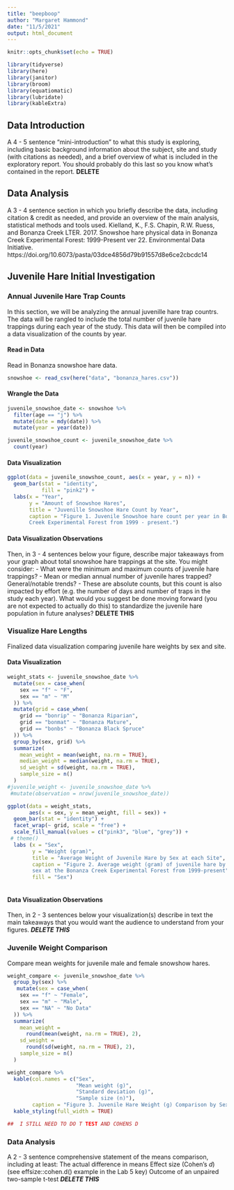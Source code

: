 ```yaml
---
title: "beepboop"
author: "Margaret Hammond"
date: "11/5/2021"
output: html_document
---
```


```r
knitr::opts_chunk$set(echo = TRUE)

library(tidyverse)
library(here)
library(janitor)
library(broom)
library(equatiomatic)
library(lubridate)
library(kableExtra)
```

## Data Introduction

A 4 - 5 sentence "mini-introduction" to what this study is exploring, including basic background information about the subject, site and study (with citations as needed), and a brief overview of what is included in the exploratory report. You should probably do this last so you know what’s contained in the report.
**DELETE**

## Data Analysis
A 3 - 4 sentence section in which you briefly describe the data, including citation & credit as needed, and provide an overview of the main analysis, statistical methods and tools used.
Kielland, K., F.S. Chapin, R.W. Ruess, and Bonanza Creek LTER. 2017. Snowshoe hare physical data in Bonanza Creek Experimental Forest: 1999-Present ver 22. Environmental Data Initiative. https://doi.org/10.6073/pasta/03dce4856d79b91557d8e6ce2cbcdc14

## Juvenile Hare Initial Investigation

### Annual Juvenile Hare Trap Counts
In this section, we will be analyzing the annual juvenille hare trap countrs. The data will be rangled to include the total number of juvenile hare trappings during each year of the study. This data will then be compiled into a data visualization of the counts by year. 


#### Read in Data
Read in Bonanza snowshoe hare data.

```r
snowshoe <- read_csv(here("data", "bonanza_hares.csv"))
```

#### Wrangle the Data

```r
juvenile_snowshoe_date <- snowshoe %>% 
  filter(age == "j") %>% 
  mutate(date = mdy(date)) %>% 
  mutate(year = year(date))

juvenile_snowshoe_count <- juvenile_snowshoe_date %>% 
  count(year)
```

#### Data Visualization

```r
ggplot(data = juvenile_snowshoe_count, aes(x = year, y = n)) +
  geom_bar(stat = "identity",
           fill = "pink2") +
  labs(x = "Year",
       y = "Amount of Snowshoe Hares",
       title = "Juvenille Snowshoe Hare Count by Year",
       caption = "Figure 1. Juvenile Snowshoe hare count per year in Bonanza 
       Creek Experimental Forest from 1999 - present.")
```

#### Data Visualization Observations
Then, in 3 - 4 sentences below your figure, describe major takeaways from your graph about total snowshoe hare trappings at the site. You might consider:
- What were the minimum and maximum counts of juvenile hare trappings?
- Mean or median annual number of juvenile hares trapped?
General/notable trends?
- These are absolute counts, but this count is also impacted by effort (e.g. the number of days and number of traps in the study each year). What would you suggest be done moving forward (you are not expected to actually do this) to standardize the juvenile hare population in future analyses?
**DELETE THIS**

### Visualize Hare Lengths
Finalized data visualization comparing juvenile hare weights by sex and site. 

#### Data Visualization

```r

weight_stats <- juvenile_snowshoe_date %>% 
  mutate(sex = case_when(
    sex == "f" ~ "F",
    sex == "m" ~ "M"
  )) %>% 
  mutate(grid = case_when(
    grid == "bonrip" ~ "Bonanza Riparian",
    grid == "bonmat" ~ "Bonanza Mature",
    grid == "bonbs" ~ "Bonanza Black Spruce"
  )) %>% 
  group_by(sex, grid) %>% 
  summarize(
    mean_weight = mean(weight, na.rm = TRUE),
    median_weight = median(weight, na.rm = TRUE),
    sd_weight = sd(weight, na.rm = TRUE),
    sample_size = n()
  )
#juvenile_weight <- juvenile_snowshoe_date %>% 
 #mutate(observation = nrow(juvenile_snowshoe_date))

ggplot(data = weight_stats, 
       aes(x = sex, y = mean_weight, fill = sex)) +
  geom_bar(stat = "identity") +
  facet_wrap(~ grid, scale = "free") +
  scale_fill_manual(values = c("pink3", "blue", "grey")) +
 # theme()
  labs (x = "Sex",
        y = "Weight (gram)",
        title = "Average Weight of Juvenile Hare by Sex at each Site",
        caption = "Figure 2. Average weight (gram) of juvenile hare by 
        sex at the Bonanza Creek Experimental Forest from 1999-present",
        fill = "Sex")
  
```

#### Data Visualization Observations
Then, in 2 - 3 sentences below your visualization(s) describe in text the main takeaways that you would want the audience to understand from your figures. ***DELETE THIS***

### Juvenile Weight Comparison
Compare mean weights for juvenile male and female snowshow hares. 

```r

weight_compare <- juvenile_snowshoe_date %>% 
  group_by(sex) %>% 
   mutate(sex = case_when(
    sex == "f" ~ "Female",
    sex == "m" ~ "Male",
    sex == "NA" ~ "No Data"
  )) %>% 
  summarize(
    mean_weight = 
      round(mean(weight, na.rm = TRUE), 2),
    sd_weight = 
      round(sd(weight, na.rm = TRUE), 2),
    sample_size = n()
  )

weight_compare %>% 
  kable(col.names = c("Sex",
                      "Mean weight (g)", 
                      "Standard deviation (g)",
                      "Sample size (n)"),
        caption = "Figure 3. Juvenile Hare Weight (g) Comparison by Sex") %>% 
  kable_styling(full_width = TRUE)

##  I STILL NEED TO DO T TEST AND COHENS D
```

### Data Analysis
A 2 - 3 sentence comprehensive statement of the means comparison, including at least:
The actual difference in means
Effect size (Cohen's *d*) (see effsize::cohen.d() example in the Lab 5 key)
Outcome of an unpaired two-sample t-test
***DELETE THIS***
